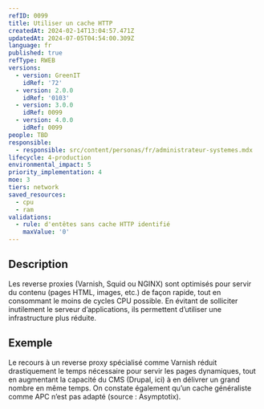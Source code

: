 ```yaml
---
refID: 0099
title: Utiliser un cache HTTP
createdAt: 2024-02-14T13:04:57.471Z
updatedAt: 2024-07-05T04:54:00.309Z
language: fr
published: true
refType: RWEB
versions:
  - version: GreenIT
    idRef: '72'
  - version: 2.0.0
    idRef: '0103'
  - version: 3.0.0
    idRef: 0099
  - version: 4.0.0
    idRef: 0099
people: TBD
responsible:
  - responsible: src/content/personas/fr/administrateur-systemes.mdx
lifecycle: 4-production
environmental_impact: 5
priority_implementation: 4
moe: 3
tiers: network
saved_resources:
  - cpu
  - ram
validations:
  - rule: d'entêtes sans cache HTTP identifié
    maxValue: '0'
---
```


## Description

Les reverse proxies (Varnish, Squid ou NGINX) sont optimisés pour servir du contenu (pages HTML, images, etc.) de façon rapide, tout en consommant le moins de cycles CPU possible. En évitant de solliciter inutilement le serveur d’applications, ils permettent d’utiliser une infrastructure plus réduite.

## Exemple

Le recours à un reverse proxy spécialisé comme Varnish réduit drastiquement le temps nécessaire pour servir les pages dynamiques, tout en augmentant la capacité du CMS (Drupal, ici)
à en délivrer un grand nombre en même temps. On constate également qu’un cache généraliste comme APC n’est pas adapté (source : Asymptotix).
